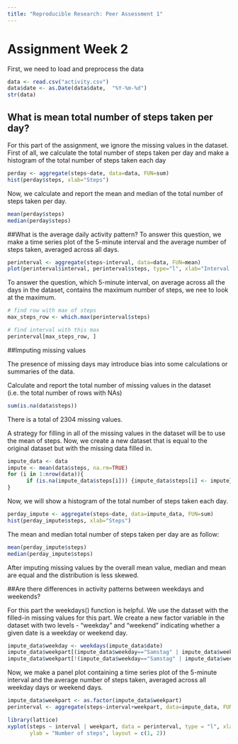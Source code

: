 ---
title: "Reproducible Research: Peer Assessment 1"
---

# Assignment Week 2

First, we need to load and preprocess the data
```{r setup}
data <- read.csv("activity.csv")
data$date <- as.Date(data$date,  "%Y-%m-%d")
str(data)
```

## What is mean total number of steps taken per day?

For this part of the assignment, we ignore the missing values in the dataset.
First of all, we calculate the total number of steps taken per day and make a histogram of the total number of steps taken each day

```{r}
perday <- aggregate(steps~date, data=data, FUN=sum)
hist(perday$steps, xlab="Steps")

```
   
Now, we calculate and report the mean and median of the total number of steps taken per day.
```{r}
mean(perday$steps)
median(perday$steps)
```

##What is the average daily activity pattern?
To answer this question, we make a time series plot of the 5-minute interval and the average number of steps taken, averaged across all days.
```{r}
perinterval <- aggregate(steps~interval, data=data, FUN=mean)
plot(perinterval$interval, perinterval$steps, type="l", xlab="Interval during Day", ylab="Steps")
```

To answer the question, which 5-minute interval, on average across all the days in the dataset, contains the maximum 
number of steps, we nee to look at the maximum.
```{r}
# find row with max of steps
max_steps_row <- which.max(perinterval$steps)

# find interval with this max
perinterval[max_steps_row, ]
```


##Imputing missing values

The presence of missing days may introduce bias into some calculations or summaries of the data.

Calculate and report the total number of missing values in the dataset (i.e. the total number of rows with NAs)
```{r}
sum(is.na(data$steps))
```

There is a total of 2304 missing values.

A strategy for filling in all of the missing values in the dataset will be to use the mean of steps.
Now, we create a new dataset that is equal to the original dataset but with the missing data filled in.

```{r}
impute_data <- data
impute <- mean(data$steps, na.rm=TRUE)
for (i in 1:nrow(data)){
      if (is.na(impute_data$steps[i])) {impute_data$steps[i] <- impute}
}
```

Now, we will show a histogram of the total number of steps taken each day.

```{r}
perday_impute <- aggregate(steps~date, data=impute_data, FUN=sum)
hist(perday_impute$steps, xlab="Steps")
```

The mean and median total number of steps taken per day are as follow:
```{r}
mean(perday_impute$steps)
median(perday_impute$steps)
```

After imputing missing values by the overall mean value, median and mean are equal and the distribution is less skewed.


##Are there differences in activity patterns between weekdays and weekends?

For this part the weekdays() function is helpful. We use the dataset with the filled-in missing values for this part.
We create a new factor variable in the dataset with two levels - "weekday" and "weekend" indicating whether a given date is a weekday or weekend day.
```{r}
impute_data$weekday <- weekdays(impute_data$date)
impute_data$weekpart[(impute_data$weekday=="Samstag" | impute_data$weekday=="Sonntag")] <- "weekend"
impute_data$weekpart[!(impute_data$weekday=="Samstag" | impute_data$weekday=="Sonntag")] <- "weekday"
```
  
Now, we make a panel plot containing a time series plot of the 5-minute interval and the average number of steps taken, averaged across all weekday days or weekend days. 

```{r}
impute_data$weekpart <- as.factor(impute_data$weekpart)
perinterval <- aggregate(steps~interval+weekpart, data=impute_data, FUN=mean)

library(lattice)
xyplot(steps ~ interval | weekpart, data = perinterval, type = "l", xlab = "Interval", 
       ylab = "Number of steps", layout = c(1, 2))
```